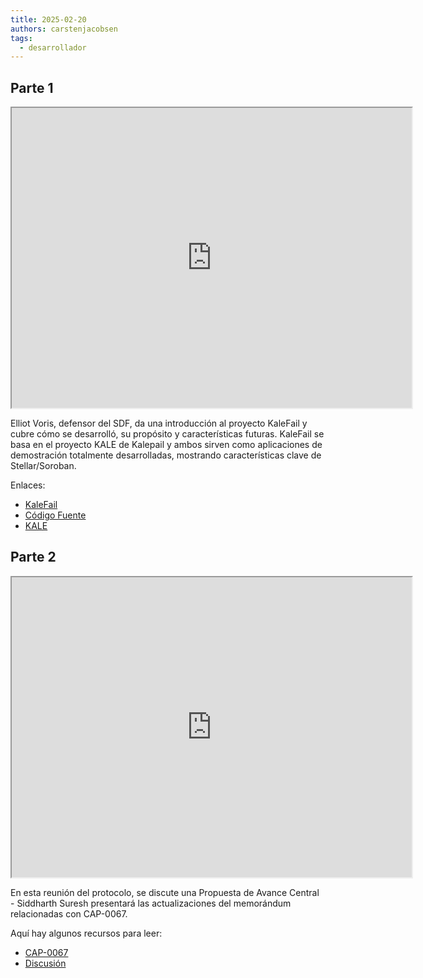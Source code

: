 ```yaml
---
title: 2025-02-20
authors: carstenjacobsen
tags:
  - desarrollador
---
```


## Parte 1

<iframe
  src="https://www.youtube.com/embed/2XVt87tG5LI?si=2AogqvUfziciTnhs"
  width="640"
  height="480"
  allow="autoplay"
></iframe>

Elliot Voris, defensor del SDF, da una introducción al proyecto KaleFail y cubre cómo se desarrolló, su propósito y características futuras. KaleFail se basa en el proyecto KALE de Kalepail y ambos sirven como aplicaciones de demostración totalmente desarrolladas, mostrando características clave de Stellar/Soroban.

Enlaces:

- [KaleFail](https://kalefail.elliotfriend.com)
- [Código Fuente](https://github.com/elliotfriend/project-kalefail)
- [KALE](https://kalepail.com/kale)

## Parte 2

<iframe
  src="https://www.youtube.com/embed/hDIP22z6nq4?si=iqxzlSV8pz00ckhv"
  width="640"
  height="480"
  allow="autoplay"
></iframe>

En esta reunión del protocolo, se discute una Propuesta de Avance Central - Siddharth Suresh presentará las actualizaciones del memorándum relacionadas con CAP-0067.

Aquí hay algunos recursos para leer:

- [CAP-0067](https://github.com/stellar/stellar-protocol/blob/master/core/cap-0067.md)
- [Discusión](https://github.com/stellar/stellar-protocol/discussions/1553)
